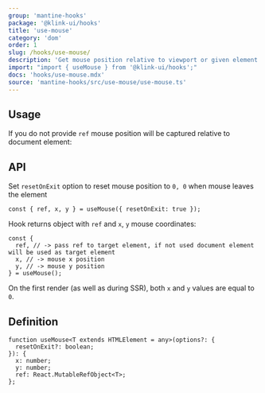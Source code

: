 ```yaml
---
group: 'mantine-hooks'
package: '@klink-ui/hooks'
title: 'use-mouse'
category: 'dom'
order: 1
slug: /hooks/use-mouse/
description: 'Get mouse position relative to viewport or given element'
import: "import { useMouse } from '@klink-ui/hooks';"
docs: 'hooks/use-mouse.mdx'
source: 'mantine-hooks/src/use-mouse/use-mouse.ts'
---
```



## Usage

<Demo data={HooksDemos.useMouseRef} />

If you do not provide `ref` mouse position will be captured relative to document element:

<Demo data={HooksDemos.useMouseUsage} />

## API

Set `resetOnExit` option to reset mouse position to `0, 0` when mouse leaves the element

```tsx
const { ref, x, y } = useMouse({ resetOnExit: true });
```

Hook returns object with `ref` and `x`, `y` mouse coordinates:

```tsx
const {
  ref, // -> pass ref to target element, if not used document element will be used as target element
  x, // -> mouse x position
  y, // -> mouse y position
} = useMouse();
```

On the first render (as well as during SSR), both `x` and `y` values are equal to `0`.

## Definition

```tsx
function useMouse<T extends HTMLElement = any>(options?: {
  resetOnExit?: boolean;
}): {
  x: number;
  y: number;
  ref: React.MutableRefObject<T>;
};
```
